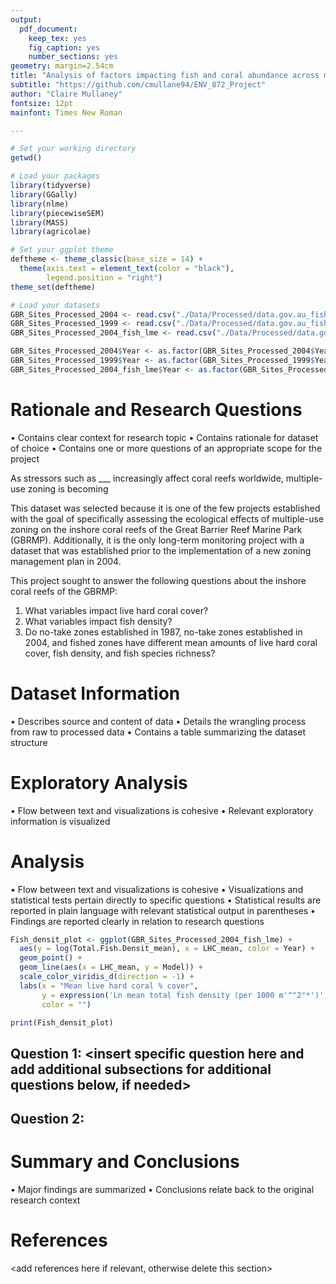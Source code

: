 ```yaml
---
output: 
  pdf_document:
    keep_tex: yes
    fig_caption: yes
    number_sections: yes
geometry: margin=2.54cm
title: "Analysis of factors impacting fish and coral abundance across management zones on the inshore coral reefs of the Great Barrier Reef Marine Park"
subtitle: "https://github.com/cmullane94/ENV_872_Project"
author: "Claire Mullaney"
fontsize: 12pt
mainfont: Times New Roman

---
```


\newpage
\tableofcontents 
\newpage
\listoftables 
\newpage
\listoffigures 
\newpage

```r
# Set your working directory
getwd()

# Load your packages
library(tidyverse)
library(GGally)
library(nlme)
library(piecewiseSEM)
library(MASS)
library(agricolae)

# Set your ggplot theme
deftheme <- theme_classic(base_size = 14) + 
  theme(axis.text = element_text(color = "black"),
        legend.position = "right") 
theme_set(deftheme)

# Load your datasets
GBR_Sites_Processed_2004 <- read.csv("./Data/Processed/data.gov.au_fish_benthos_GBR_sites_2004_processed.csv")
GBR_Sites_Processed_1999 <- read.csv("./Data/Processed/data.gov.au_fish_benthos_GBR_sites_1999_processed.csv")
GBR_Sites_Processed_2004_fish_lme <- read.csv("./Data/Processed/data.gov.au_fish_lme_2004_processed.csv")

GBR_Sites_Processed_2004$Year <- as.factor(GBR_Sites_Processed_2004$Year)
GBR_Sites_Processed_1999$Year <- as.factor(GBR_Sites_Processed_1999$Year)
GBR_Sites_Processed_2004_fish_lme$Year <- as.factor(GBR_Sites_Processed_2004_fish_lme$Year)
```

# Rationale and Research Questions

• Contains clear context for research topic
• Contains rationale for dataset of choice
• Contains one or more questions of an appropriate scope
for the project

As stressors such as ___ increasingly affect coral reefs worldwide, multiple-use zoning is becoming 

This dataset was selected because it is one of the few projects established with the goal of specifically assessing the ecological effects of multiple-use zoning on the inshore coral reefs of the Great Barrier Reef Marine Park (GBRMP). Additionally, it is the only long-term monitoring project with a dataset that was established prior to the implementation of a new zoning management plan in 2004.

This project sought to answer the following questions about the inshore coral reefs of the GBRMP:

1. What variables impact live hard coral cover?
2. What variables impact fish density?
3. Do no-take zones established in 1987, no-take zones established in 2004, and fished zones have different mean amounts of live hard coral cover, fish density, and fish species richness?

\newpage

# Dataset Information

• Describes source and content of data
• Details the wrangling process from raw to processed data
• Contains a table summarizing the dataset structure

\newpage

# Exploratory Analysis 

• Flow between text and visualizations is cohesive
• Relevant exploratory information is visualized

\newpage

# Analysis

• Flow between text and visualizations is cohesive
• Visualizations and statistical tests pertain directly to
specific questions
• Statistical results are reported in plain language with
relevant statistical output in parentheses
• Findings are reported clearly in relation to research
questions


```r

Fish_densit_plot <- ggplot(GBR_Sites_Processed_2004_fish_lme) + 
  aes(y = log(Total.Fish.Densit_mean), x = LHC_mean, color = Year) +
  geom_point() +
  geom_line(aes(x = LHC_mean, y = Model)) +
  scale_color_viridis_d(direction = -1) +
  labs(x = "Mean live hard coral % cover", 
       y = expression('Ln mean total fish density (per 1000 m'^"2"*')'),
       color = "")

print(Fish_densit_plot)
```
## Question 1: <insert specific question here and add additional subsections for additional questions below, if needed>

## Question 2: 




\newpage

# Summary and Conclusions

• Major findings are summarized
• Conclusions relate back to the original research context

\newpage

# References
<add references here if relevant, otherwise delete this section> 
